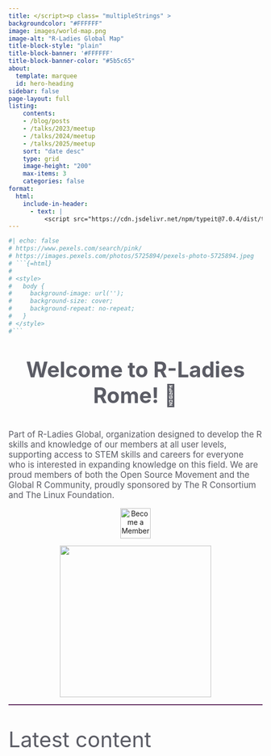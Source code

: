 ```yaml
---
title: </script><p class= "multipleStrings" >
backgroundcolor: "#FFFFFF"
image: images/world-map.png
image-alt: "R-Ladies Global Map"
title-block-style: "plain"
title-block-banner: '#FFFFFF'
title-block-banner-color: "#5b5c65"
about:
  template: marquee
  id: hero-heading  
sidebar: false
page-layout: full
listing:
    contents: 
    - /blog/posts
    - /talks/2023/meetup
    - /talks/2024/meetup
    - /talks/2025/meetup
    sort: "date desc"
    type: grid
    image-height: "200"
    max-items: 3
    categories: false
format:
  html:
    include-in-header: 
      - text: |
          <script src="https://cdn.jsdelivr.net/npm/typeit@7.0.4/dist/typeit.min.js">
---
```



```r
#| echo: false
# https://www.pexels.com/search/pink/
# https://images.pexels.com/photos/5725894/pexels-photo-5725894.jpeg
# ```{=html}
# 
# <style>
#   body {
#     background-image: url('');
#     background-size: cover;
#     background-repeat: no-repeat;
#   }
# </style>
#```
```


::: {style="margin-top: 10px; font-size: 3em; color: #5b5c65; font-weight: bold; text-align: center;"}
Welcome to R-Ladies Rome! 🌟
:::

::: {style="font-size: 1.2em; color: #5b5c65;"}
Part of R-Ladies Global, organization designed to develop the R skills and knowledge of our members at all user levels, supporting access to STEM skills and careers for everyone who is interested in expanding knowledge on this field. We are proud members of both the Open Source Movement and the Global R Community, proudly sponsored by The R Consortium and The Linux Foundation. 
:::

<center><a href="https://www.meetup.com/rladies-rome/" target="_blank"><img src="images/subscribe.png" alt="Become a Member" height="60"/></a></center>

<center>
::: {#hero-heading}
![](images/rconsortium-removebg.png){width="300px"}
:::
</center>
::: {style="border-bottom: 2px solid #602b5f;"}
:::

::: {style="font-size: 3em; color: #5b5c65;"}
Latest content
:::



```{=html}
<style>
  .multipleStrings {
    font-size: 25px; 
    text-shadow: 1px 1px 1px #602b5f;
  }
</style>

<script>
  new TypeIt(".multipleStrings", {
    strings: [
    "Explore our community dedicated to promoting inclusivity in the R programming world 🌍",
    "Discover events, resources, and projects that empower women in technology 💪",
    "Join us in our mission and enjoy your journey with us! 🚀"],
    breakLines: false,
    loop: true,
    speed: 50
    }).go();
</script>
```

